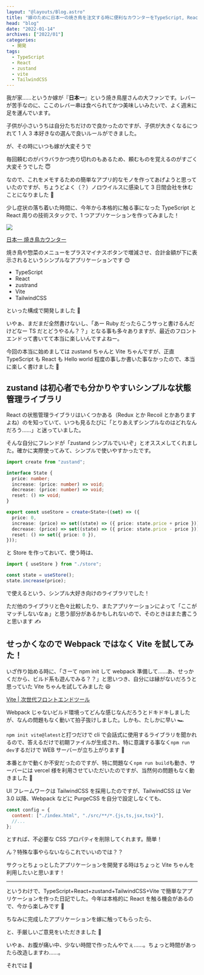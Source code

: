 ```yaml
---
layout: "@layouts/Blog.astro"
title: "嫁のために日本一の焼き鳥を注文する時に便利なカウンターをTypeScript, React, zustand, TailwindCSS, Viteで開発した"
head: "blog"
date: "2022-01-14"
archives: ["2022/01"]
categories:
  - 開発
tags:
  - TypeScript
  - React
  - zustand
  - vite
  - TailwindCSS
---
```



我が家……というか嫁が『**日本一**』という焼き鳥屋さんの大ファンです。レバーが苦手なのに、ここのレバー串は食べられてかつ美味しいみたいで、よく週末に足を運んでいます。

子供が小さいうちは自分たちだけので良かったのですが、子供が大きくなるにつれて 1 人 3 本好きなの選んで良いルールができました。

が、その時にいつも嫁が大変そうで

<Balloon
  name="musume"
  body="わたし、ぼんじりのタレと、青じそつくねと、かわのしおー"
  layout="left"
/>

<Balloon
  name="musuko"
  body="ぼく、かわのタレと、つくねと、かわのしおー"
  layout="left"
/>

<Balloon
  name="t4traw"
  body="あ、自分、ぼんじりのしお、ひなどりしお、青じそつくねでお願いします"
  layout="left"
/>

<Balloon name="yome" body="ちょっとまて" layout="right" />

<Balloon
  name="t4traw"
  body="あ、今日ぼんじり売り切れてるっすね。じゃあナンコツかなー"
  layout="left"
/>

<Balloon name="musume" body="じゃあ、つくねー" layout="left" />

<Balloon
  name="musuko"
  body="やっぱぼくつくねやめて、青じそつくね！"
  layout="left"
/>

<Balloon name="yome" body="ちょっとまて" layout="right" />

毎回頼むのがバラバラかつ売り切れのもあるため、頼むものを覚えるのがすごく大変そうでした 😇

なので、これをメモするための簡単なアプリ的なモノを作ってあげようと思っていたのですが、ちょうどよく（？）ノロウイルスに感染して 3 日間会社を休むことになりました 🤢

少し症状の落ち着いた時間に、今年から本格的に触る事になった TypeScript と React 周りの技術スタックで、1 つアプリケーションを作ってみました！

<img src={_ss.src} />

[日本一 焼き鳥カウンター](https://yakitori-counter.vercel.app/)

焼き鳥や惣菜のメニューをプラスマイナスボタンで増減させ、合計金額が下に表示されるというシンプルなアプリケーションです 😊

- TypeScript
- React
- zustrand
- Vite
- TailwindCSS

といった構成で開発しました 🎉

いやぁ、まだまだ全然書けないし、「あー Ruby だったらこうサっと書けるんだけどなー TS だとどうやるん？？」となる事も多々ありますが、最近のフロントエンドって書いてて本当に楽しいんですよねー。

今回の本当に始めましては zustand ちゃんと Vite ちゃんですが、正直 TypeScript も React も Hello world 程度の事しか書いた事なかったので、本当に楽しく書けました 🥰

## zustand は初心者でも分かりやすいシンプルな状態管理ライブラリ

React の状態管理ライブラリはいくつかある（Redux とか Recoil とかありますよね）のを知っていて、いつも見るたびに「とりあえずシンプルなのはどれなんだろう……」と迷っていました。

そんな自分にフレンドが「zustand シンプルでいいぞ」とオススメしてくれました。確かに実際使ってみて、シンプルで使いやすかったです。

```typescript
import create from "zustand";

interface State {
  price: number;
  increase: (price: number) => void;
  decrease: (price: number) => void;
  reset: () => void;
}

export const useStore = create<State>((set) => ({
  price: 0,
  increase: (price) => set((state) => ({ price: state.price + price })),
  decrease: (price) => set((state) => ({ price: state.price - price })),
  reset: () => set({ price: 0 }),
}));
```

と Store を作っておいて、使う時は、

```typescript
import { useStore } from "./store";

const state = useStore();
state.increase(price);
```

で使えるという、シンプル大好き向けのライブラリでした！

ただ他のライブラリと色々比較したり、またアプリケーションによって「ここがマッチしないなぁ」と思う部分があるかもしれないので、そのときはまた書こうと思います ✍️

## せっかくなので Webpack ではなく Vite を試してみた！

いざ作り始める時に、「さーて npm init して webpack 準備して……あ、せっかくだから、ビルド系も遊んでみる？？」と思いつき、自分には縁がないだろうと思っていた Vite ちゃんを試してみました 😆

[Vite | 次世代フロントエンドツール](https://ja.vitejs.dev/)

Webpack じゃないビルド環境ってどんな感じなんだろうとドキドキしましたが、なんの問題もなく動いて拍子抜けしました。しかも、たしかに早い 🏎

`npm init vite@latest`と打つだけで cli で会話式に使用するライブラリを聞かれるので、答えるだけで初期ファイルが生成され、特に意識する事なく`npm run dev`するだけで WEB サーバーが立ち上がります 🚀

本番とかで動くか不安だったのですが、特に問題なく`npm run build`も動き、サーバーには vercel 様を利用させていただいたのですが、当然何の問題もなく動きました 👏

UI フレームワークは TailwindCSS を採用したのですが、TailwindCSS は Ver 3.0 以降、Webpack などに PurgeCSS を自分で設定しなくても、

```js
const config = {
  content: ["./index.html", "./src/**/*.{js,ts,jsx,tsx}"],
  //...
};
```

とすれば、不必要な CSS プロパティを削除してくれます。簡単！

ん？特殊な事やらないならこれでいいのでは？？

サクっとちょっとしたアプリケーションを開発する時はちょっと Vite ちゃんを利用したいと思います！

---

というわけで、TypeScript+React+zustand+TailwindCSS+Vite で簡単なアプリケーションを作った日記でした。今年は本格的に React を触る機会があるので、今から楽しみです 🚀

ちなみに完成したアプリケーションを嫁に触ってもらったら、

<Balloon
  name="yome"
  body="最終的に選んだやつだけサっと一覧で出せないのかよ！やり直し！"
  layout="right"
/>

と、手厳しいご意見をいただきました 🤢

いやぁ、お腹が痛い中、少ない時間で作ったんやでぇ……。ちょっと時間があったら改造しますわ……。

それでは 🤟

<Amazon asin="B09Y527YPV" title="プロを目指す人のためのTypeScript入門" />
